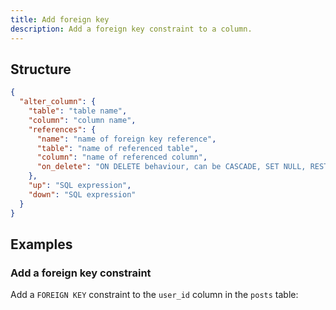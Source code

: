 ```yaml
---
title: Add foreign key
description: Add a foreign key constraint to a column.
---
```


## Structure

```json
{
  "alter_column": {
    "table": "table name",
    "column": "column name",
    "references": {
      "name": "name of foreign key reference",
      "table": "name of referenced table",
      "column": "name of referenced column",
      "on_delete": "ON DELETE behaviour, can be CASCADE, SET NULL, RESTRICT, or NO ACTION. Default is NO ACTION"
    },
    "up": "SQL expression",
    "down": "SQL expression"
  }
}
```

## Examples

### Add a foreign key constraint

Add a `FOREIGN KEY` constraint to the `user_id` column in the `posts` table:

<ExampleSnippet example="21_add_foreign_key_constraint.yaml" languange="yaml" />
